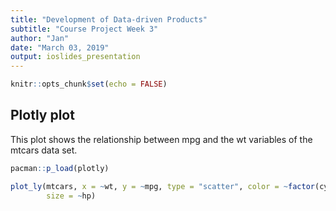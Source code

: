 ```yaml
---
title: "Development of Data-driven Products"
subtitle: "Course Project Week 3"
author: "Jan"
date: "March 03, 2019"
output: ioslides_presentation
---
```


```r
knitr::opts_chunk$set(echo = FALSE)
```

## Plotly plot

This plot shows the relationship between mpg and the wt variables of the mtcars data set.

```r
pacman::p_load(plotly)

plot_ly(mtcars, x = ~wt, y = ~mpg, type = "scatter", color = ~factor(cyl),
        size = ~hp)
```

